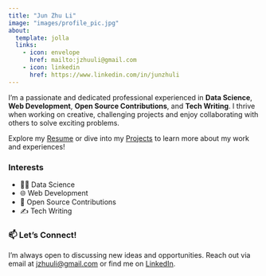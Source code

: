 ```yaml
---
title: "Jun Zhu Li"
image: "images/profile_pic.jpg"
about:
  template: jolla
  links:
    - icon: envelope
      href: mailto:jzhuuli@gmail.com
    - icon: linkedin
      href: https://www.linkedin.com/in/junzhuli
---
```


I'm a passionate and dedicated professional experienced in **Data Science**, **Web Development**, **Open Source Contributions**, and **Tech Writing**. I thrive when working on creative, challenging projects and enjoy collaborating with others to solve exciting problems.

Explore my [Resume](resume.qmd) or dive into my [Projects](blog.qmd) to learn more about my work and experiences!

###  Interests

- 🧑‍💻 Data Science
- 🌐 Web Development
- 🤝 Open Source Contributions
- ✍️ Tech Writing

### 📫 Let's Connect!

I'm always open to discussing new ideas and opportunities. Reach out via email at [jzhuuli@gmail.com](mailto:jzhuuli@gmail.com) or find me on [LinkedIn](https://www.linkedin.com/in/junzhuli).


<!-- ---
title: "Jun Zhu Li"
image: "images/profile_pic.jpg"
about:
  template: jolla
  links: 
    - icon: envelope
      href: mailto:jzhuuli@gmail.com
    - icon: linkedin
      href: https://www.linkedin.com/in/junzhuli
---

Here is a paragraph about me! -->
